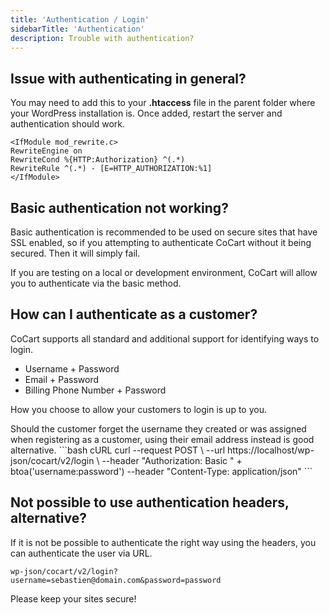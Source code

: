 ```yaml
---
title: 'Authentication / Login'
sidebarTitle: 'Authentication'
description: Trouble with authentication?
---
```


## Issue with authenticating in general?

You may need to add this to your **.htaccess** file in the parent folder where your WordPress installation is. Once added, restart the server and authentication should work.

```.htaccess
<IfModule mod_rewrite.c>
RewriteEngine on
RewriteCond %{HTTP:Authorization} ^(.*)
RewriteRule ^(.*) - [E=HTTP_AUTHORIZATION:%1]
</IfModule>
```

## Basic authentication not working?

Basic authentication is recommended to be used on secure sites that have SSL enabled, so if you attempting to authenticate CoCart without it being secured. Then it will simply fail.

<Info>
    If you are testing on a local or development environment, CoCart will allow you to authenticate via the basic method.
</Info>

## How can I authenticate as a customer?

CoCart supports all standard and additional support for identifying ways to login.

* Username + Password
* Email + Password
* Billing Phone Number + Password

How you choose to allow your customers to login is up to you.

<Note>
    Should the customer forget the username they created or was assigned when registering as a customer, using their email address instead is good alternative.
</Note>

<RequestExample>
```bash cURL
    curl --request POST \
        --url https://localhost/wp-json/cocart/v2/login \
        --header "Authorization: Basic " + btoa('username:password')
        --header "Content-Type: application/json"
```
</RequestExample>

## Not possible to use authentication headers, alternative?

If it is not be possible to authenticate the right way using the headers, you can authenticate the user via URL.

`wp-json/cocart/v2/login?username=sebastien@domain.com&password=password`

Please keep your sites secure!
